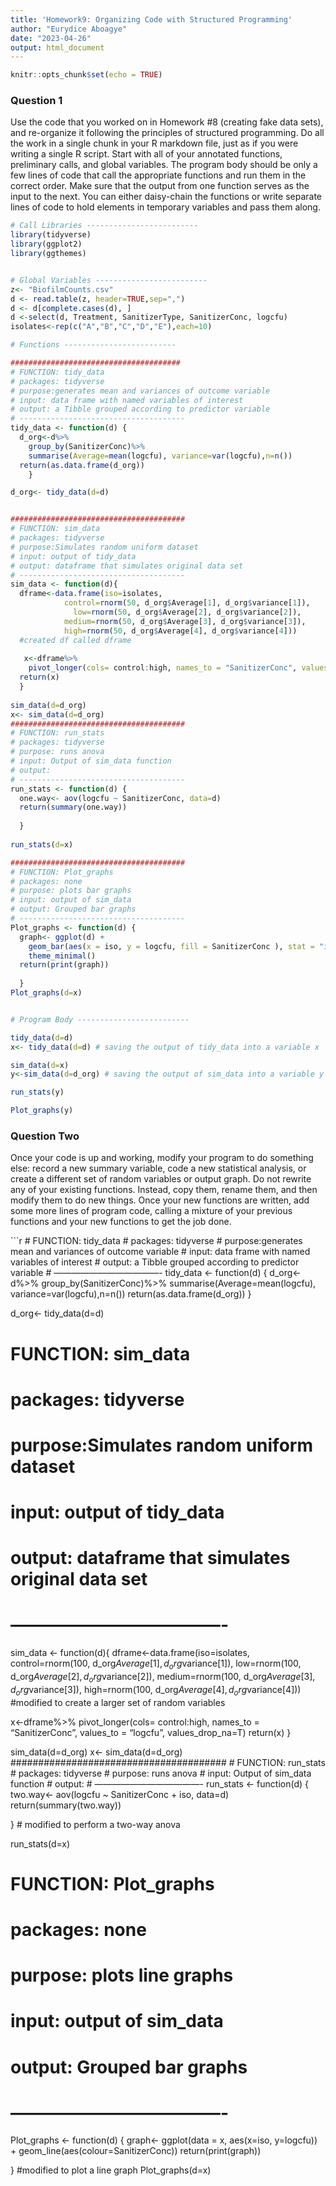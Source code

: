 ```yaml
---
title: 'Homework9: Organizing Code with Structured Programming'
author: "Eurydice Aboagye"
date: "2023-04-26"
output: html_document
---
```


```r
knitr::opts_chunk$set(echo = TRUE)
```

### Question 1  
Use the code that you worked on in Homework #8 (creating fake data sets), and re-organize it following the principles of structured programming. Do all the work in a single chunk in your R markdown file, just as if you were writing a single R script. Start with all of your annotated functions, preliminary calls, and global variables. The program body should be only a few lines of code that call the appropriate functions and run them in the correct order. Make sure that the output from one function serves as the input to the next. You can either daisy-chain the functions or write separate lines of code to hold elements in temporary variables and pass them along.

```r

# Call Libraries -------------------------
library(tidyverse)
library(ggplot2)
library(ggthemes)


# Global Variables -------------------------
z<- "BiofilmCounts.csv"
d <- read.table(z, header=TRUE,sep=",")
d <- d[complete.cases(d), ]
d <-select(d, Treatment, SanitizerType, SanitizerConc, logcfu)
isolates<-rep(c("A","B","C","D","E"),each=10)

# Functions -------------------------

######################################
# FUNCTION: tidy_data
# packages: tidyverse
# purpose:generates mean and variances of outcome variable
# input: data frame with named variables of interest
# output: a Tibble grouped according to predictor variable
# -------------------------------------
tidy_data <- function(d) {
  d_org<-d%>%
    group_by(SanitizerConc)%>%
    summarise(Average=mean(logcfu), variance=var(logcfu),n=n())
  return(as.data.frame(d_org))
    }

d_org<- tidy_data(d=d) 


#######################################
# FUNCTION: sim_data
# packages: tidyverse
# purpose:Simulates random uniform dataset
# input: output of tidy_data
# output: dataframe that simulates original data set
# -------------------------------------
sim_data <- function(d){
  dframe<-data.frame(iso=isolates, 
            control=rnorm(50, d_org$Average[1], d_org$variance[1]),
              low=rnorm(50, d_org$Average[2], d_org$variance[2]),
            medium=rnorm(50, d_org$Average[3], d_org$variance[3]),
            high=rnorm(50, d_org$Average[4], d_org$variance[4]))
  #created df called dframe
  
   x<-dframe%>%
    pivot_longer(cols= control:high, names_to = "SanitizerConc", values_to = "logcfu", values_drop_na=T)
  return(x)
  }
  
sim_data(d=d_org)
x<- sim_data(d=d_org)
#######################################
# FUNCTION: run_stats
# packages: tidyverse
# purpose: runs anova
# input: Output of sim_data function
# output:
# -------------------------------------
run_stats <- function(d) {
  one.way<- aov(logcfu ~ SanitizerConc, data=d)
  return(summary(one.way))
  
  }
 
run_stats(d=x) 

#######################################
# FUNCTION: Plot_graphs
# packages: none
# purpose: plots bar graphs
# input: output of sim_data
# output: Grouped bar graphs
# -------------------------------------
Plot_graphs <- function(d) {
  graph<- ggplot(d) +
    geom_bar(aes(x = iso, y = logcfu, fill = SanitizerConc ), stat = "identity", position = "dodge") +
    theme_minimal() 
  return(print(graph))
  
  }
Plot_graphs(d=x)  


# Program Body -------------------------

tidy_data(d=d)
x<- tidy_data(d=d) # saving the output of tidy_data into a variable x

sim_data(d=x)
y<-sim_data(d=d_org) # saving the output of sim_data into a variable y

run_stats(y)

Plot_graphs(y)

```

### Question Two  
Once your code is up and working, modify your program to do something else: record a new summary variable, code a new statistical analysis, or create a different set of random variables or output graph. Do not rewrite any of your existing functions. Instead, copy them, rename them, and then modify them to do new things. Once your new functions are written, add some more lines of program code, calling a mixture of your previous functions and your new functions to get the job done.

```r

# FUNCTION: tidy_data
# packages: tidyverse
# purpose:generates mean and variances of outcome variable
# input: data frame with named variables of interest
# output: a Tibble grouped according to predictor variable
# -------------------------------------
tidy_data <- function(d) {
  d_org<-d%>%
    group_by(SanitizerConc)%>%
    summarise(Average=mean(logcfu), variance=var(logcfu),n=n())
  return(as.data.frame(d_org))
    }

d_org<- tidy_data(d=d) 


#######################################
# FUNCTION: sim_data
# packages: tidyverse
# purpose:Simulates random uniform dataset
# input: output of tidy_data
# output: dataframe that simulates original data set
# -------------------------------------
sim_data <- function(d){
  dframe<-data.frame(iso=isolates, 
            control=rnorm(100, d_org$Average[1], d_org$variance[1]),
              low=rnorm(100, d_org$Average[2], d_org$variance[2]),
            medium=rnorm(100, d_org$Average[3], d_org$variance[3]),
            high=rnorm(100, d_org$Average[4], d_org$variance[4]))
  #modified to create a larger set of random variables
  
   x<-dframe%>%
    pivot_longer(cols= control:high, names_to = "SanitizerConc", values_to = "logcfu", values_drop_na=T)
  return(x)
  }
  
sim_data(d=d_org)
x<- sim_data(d=d_org)
#######################################
# FUNCTION: run_stats
# packages: tidyverse
# purpose: runs anova
# input: Output of sim_data function
# output:
# -------------------------------------
run_stats <- function(d) {
  two.way<- aov(logcfu ~ SanitizerConc + iso, data=d)
  return(summary(two.way))
  
  } # modified to perform a two-way anova
 
run_stats(d=x) 

#######################################
# FUNCTION: Plot_graphs
# packages: none
# purpose: plots line graphs
# input: output of sim_data
# output: Grouped bar graphs
# -------------------------------------
Plot_graphs <- function(d) {
  graph<- ggplot(data = x, aes(x=iso, y=logcfu)) + geom_line(aes(colour=SanitizerConc)) 
  return(print(graph))
  
  } #modified to plot a line graph
Plot_graphs(d=x)
